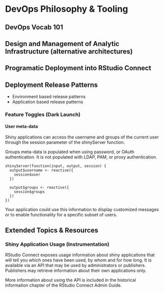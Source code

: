 # DevOps Philosophy & Tooling

## DevOps Vocab 101

## Design and Management of Analytic Infrastructure (alternative architectures)

## Programatic Deployment into RStudio Connect

## Deployment Release Patterns

- Environment based release patterns
- Application based release patterns

### Feature Toggles (Dark Launch)

#### User meta-data

Shiny applications can access the username and groups of the current user through the session parameter of the shinyServer function.

Groups meta-data is populated when using password, or OAuth authentication. It is not populated with LDAP, PAM, or proxy authentication.

```
shinyServer(function(input, output, session) {
  output$username <- reactive({
    session$user
  })
  
  output$groups <- reactive({
    session$groups
  })
})
```

Your application could use this information to display customized messages or to enable functionality for a specific subset of users.


## Extended Topics & Resources

### Shiny Application Usage (Instrumentation)

RStudio Connect exposes usage information about shiny applications that will tell you which ones have been used, by whom and for how long. It is available via an API that may be used by administrators or publishers. Publishers may retrieve information about their own applications only.

More information about using the API is included in the historical information chapter of the RStudio Connect Admin Guide.